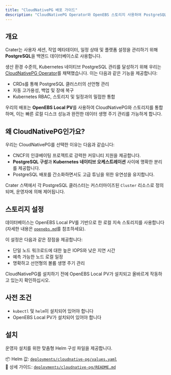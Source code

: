 ```yaml
---
title: "CloudNativePG 배포 가이드"
description: "CloudNativePG Operator와 OpenEBS 스토리지 사용하여 PostgreSQL을 Crater에 통합합니다."
---
```


## 개요

Crater는 사용자 세션, 작업 메타데이터, 일정 상태 및 플랫폼 설정을 관리하기 위해 **PostgreSQL**을 백엔드 데이터베이스로 사용합니다.

생산 환경 수준의, Kubernetes 네이티브 PostgreSQL 관리를 달성하기 위해 우리는 [CloudNativePG Operator](https://cloudnative-pg.io/)를 채택했습니다. 이는 다음과 같은 기능을 제공합니다:

- CRDs를 통해 PostgreSQL 클러스터의 선언형 관리  
- 자동 고가용성, 백업 및 장애 복구  
- Kubernetes RBAC, 스토리지 및 일정과의 밀접한 통합

우리의 배포는 **OpenEBS Local PV**를 사용하여 CloudNativePG와 스토리지를 통합하며, 이는 빠른 로컬 디스크 성능과 완전한 데이터 생명 주기 관리를 가능하게 합니다.

## 왜 CloudNativePG인가요?

우리는 CloudNativePG를 선택한 이유는 다음과 같습니다:

- CNCF의 인큐베이팅 프로젝트로 강력한 커뮤니티 지원을 제공합니다.  
- **PostgreSQL 구성**과 **Kubernetes 네이티브 오케스트레이션** 사이에 명확한 분리를 제공합니다.  
- PostgreSQL 배포를 간소화하면서도 고급 튜닝을 위한 유연성을 유지합니다.

Crater 스택에서 각 PostgreSQL 클러스터는 커스터마이즈된 `Cluster` 리소스로 정의되며, 운영자에 의해 제어됩니다.

## 스토리지 설정

데이터베이스는 OpenEBS Local PV를 기반으로 한 로컬 지속 스토리지를 사용합니다(자세한 내용은 [`openebs.md`](./openebs.md)를 참조하세요).

이 설정은 다음과 같은 장점을 제공합니다:

- 단일 노드 워크로드에 대한 높은 IOPS와 낮은 지연 시간  
- 예측 가능한 노드 로컬 일정  
- 명확하고 선언형의 볼륨 생명 주기 관리

CloudNativePG를 설치하기 전에 OpenEBS Local PV가 설치되고 올바르게 작동하고 있는지 확인하십시오.

## 사전 조건

- `kubectl` 및 `helm`이 설치되어 있어야 합니다  
- OpenEBS Local PV가 설치되어 있어야 합니다

## 설치

운영자 설치를 위한 맞춤형 Helm 구성 파일을 제공합니다.

📦 Helm 값: [`deployments/cloudnative-pg/values.yaml`](../deployments/cloudnative-pg/values.yaml)  
📖 상세 가이드: [`deployments/cloudnative-pg/README.md`](../deployments/cloudnative-pg/README.md)